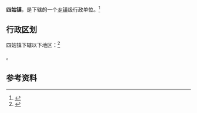 {{中国乡级行政区|42/09/22/107/000}}

'''四姑镇'''，是{{PRC admin/fullname|42/09/22/107/000|3}}下辖的一个[[乡镇|乡镇]]级行政单位。<ref>{{PRC admin/ref sgc|{{PRC admin/parent|42/09/22/107/000}}}}</ref>

== 行政区划 ==

四姑镇下辖以下地区：<ref>{{PRC admin/ref sgc|42/09/22/107/000}}</ref>

{{PRC admin/children|42/09/22/107/000}}。

== 参考资料 ==

{{reflist}}

{{行政区划小作品}}
{{PRC admin/navcat|42/09/22/107/000}}